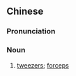 {{also|镊子}}
==Chinese==
{{zh-forms|s=镊子}}

===Pronunciation===
{{zh-pron
|m=nièzǐ
|c=nip6 zi2
|cat=n
}}

===Noun===
{{zh-noun}}

# [[tweezers]]; [[forceps]]